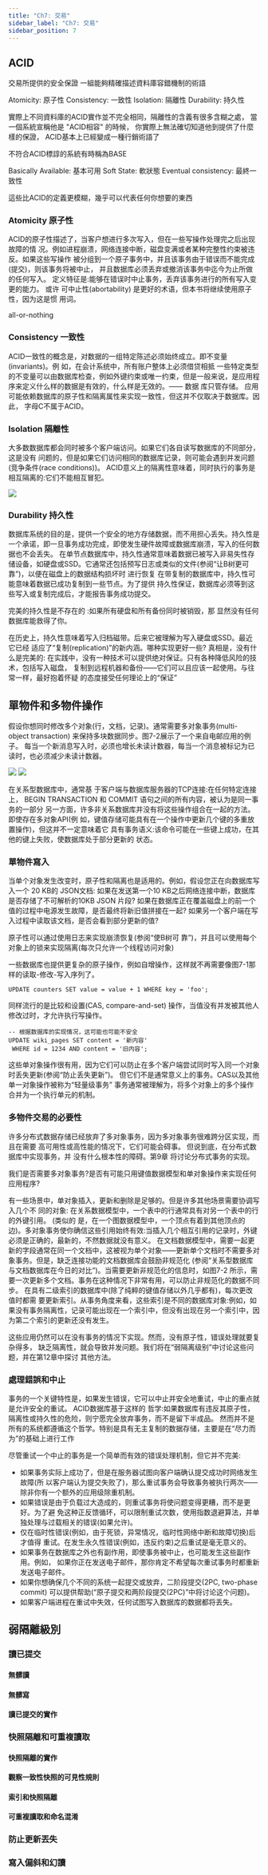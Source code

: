 ```yaml
---
title: "Ch7: 交易"
sidebar_label: "Ch7: 交易"
sidebar_position: 7
---
```


## ACID

交易所提供的安全保證
一組能夠精確描述資料庫容錯機制的術語

Atomicity: 原子性
Consistency: 一致性
Isolation: 隔離性
Durability: 持久性

實際上不同資料庫的ACID實作並不完全相同，隔離性的含義有很多含糊之處，
當一個系統宣稱他是 "ACID相容" 的時候，
你實際上無法確切知道他到提供了什麼樣的保證，
ACID基本上已經變成一種行銷術語了

不符合ACID標諄的系統有時稱為BASE

Basically Available: 基本可用
Soft State: 軟狀態
Eventual consistency: 最終一致性

這些比ACID的定義更模糊，幾乎可以代表任何你想要的東西

### Atomicity 原子性

ACID的原子性描述了，当客户想进行多次写入，但在一些写操作处理完之后出现故障的情 况。例如进程崩溃，网络连接中断，磁盘变满或者某种完整性约束被违反。如果这些写操作 被分组到一个原子事务中，并且该事务由于错误而不能完成(提交)，则该事务将被中止， 并且数据库必须丢弃或撤消该事务中迄今为止所做的任何写入。
定义特征是:能够在错误时中止事务，丢弃该事务进行的所有写入变更的能力。 或许 可中止性(abortability) 是更好的术语，但本书将继续使用原子性，因为这是惯 用词。

all-or-nothing

### Consistency 一致性

ACID一致性的概念是，对数据的一组特定陈述必须始终成立。即不变量(invariants)。例 如，在会计系统中，所有账户整体上必须借贷相抵
一些特定类型的不变量可以由数据库检查，例如外键约束或唯一约束，但是一般来说，是应用程序来定义什么样的数据是有效的，什么样是无效的。—— 数据 库只管存储。
应用可能依赖数据库的原子性和隔离属性来实现一致性，但这并不仅取决于数据库。因此， 字母C不属于ACID。

### Isolation 隔離性

大多数数据库都会同时被多个客户端访问。如果它们各自读写数据库的不同部分，这是没有 问题的，但是如果它们访问相同的数据库记录，则可能会遇到并发问题(竞争条件(race conditions))。
ACID意义上的隔离性意味着，同时执行的事务是相互隔离的:它们不能相互冒犯。

![](./ch7/fig7_1.png)

### Durability 持久性

数据库系统的目的是，提供一个安全的地方存储数据，而不用担心丢失。持久性是一个承诺，即一旦事务成功完成，即使发生硬件故障或数据库崩溃，写入的任何数据也不会丢失。
在单节点数据库中，持久性通常意味着数据已被写入非易失性存储设备，如硬盘或SSD。它通常还包括预写日志或类似的文件(参阅“让B树更可靠”)，以便在磁盘上的数据结构损坏时 进行恢复
在带复制的数据库中，持久性可能意味着数据已成功复制到一些节点。为了提供 持久性保证，数据库必须等到这些写入或复制完成后，才能报告事务成功提交。

完美的持久性是不存在的 :如果所有硬盘和所有备份同时被销毁，那 显然没有任何数据库能救得了你。

在历史上，持久性意味着写入归档磁带。后来它被理解为写入硬盘或SSD。最近它已经
适应了“复制(replication)”的新内涵。哪种实现更好一些? 真相是，没有什么是完美的:
在实践中，没有一种技术可以提供绝对保证。只有各种降低风险的技术，包括写入磁盘，
复制到远程机器和备份——它们可以且应该一起使用。与往常一样，最好抱着怀疑 的态度接受任何理论上的“保证”

## 單物件和多物件操作

假设你想同时修改多个对象(行，文档，记录)。通常需要多对象事务(multi- object transaction) 来保持多块数据同步。图7-2展示了一个来自电邮应用的例子。
每当一个新消息写入时，必须也增长未读计数器，每当一个消息被标记为已读时，也必须减少未读计数器。

![](./ch7/fig7_2.png)
![](./ch7/fig7_3.png)

在关系型数据库中，通常基 于客户端与数据库服务器的TCP连接:在任何特定连接上， BEGIN TRANSACTION 和 COMMIT 语句之间的所有内容，被认为是同一事务的一部分
另一方面，许多非关系数据库并没有将这些操作组合在一起的方法。即使存在多对象API(例 如，键值存储可能具有在一个操作中更新几个键的多重放置操作)，但这并不一定意味着它 具有事务语义:该命令可能在一些键上成功，在其他的键上失败，使数据库处于部分更新的 状态。

### 單物件寫入

当单个对象发生改变时，原子性和隔离也是适用的。例如，假设您正在向数据库写入一个 20
KB的 JSON文档:
如果在发送第一个10 KB之后网络连接中断，数据库是否存储了不可解析的10KB JSON 片段?
如果在数据库正在覆盖磁盘上的前一个值的过程中电源发生故障，是否最终将新旧值拼接在一起?
如果另一个客户端在写入过程中读取该文档，是否会看到部分更新的值?

原子性可以通过使用日志来实现崩溃恢复(参阅“使B树可 靠”)，并且可以使用每个对象上的锁来实现隔离(每次只允许一个线程访问对象)

一些数据库也提供更复杂的原子操作，例如自增操作，这样就不再需要像图7-1那样的读取-修改-写入序列了。


```
UPDATE counters SET value = value + 1 WHERE key = 'foo';
```

同样流行的是比较和设置(CAS, compare-and-set) 操作，当值没有并发被其他人修改过时，才允许执行写操作。

```
-- 根据数据库的实现情况，这可能也可能不安全
UPDATE wiki_pages SET content = '新内容'
 WHERE id = 1234 AND content = '旧内容';
```

这些单对象操作很有用，因为它们可以防止在多个客户端尝试同时写入同一个对象时丢失更新(参阅“防止丢失更新”)。
但它们不是通常意义上的事务。CAS以及其他单一对象操作被称为“轻量级事务”
事务通常被理解为，将多个对象上的多个操作合并为一个执行单元的机制。

### 多物件交易的必要性

许多分布式数据存储已经放弃了多对象事务，因为多对象事务很难跨分区实现，而且在需要 高可用性或高性能的情况下，它们可能会碍事。
但说到底，在分布式数据库中实现事务，并 没有什么根本性的障碍。第9章 将讨论分布式事务的实现。

我们是否需要多对象事务?是否有可能只用键值数据模型和单对象操作来实现任何应用程序?

有一些场景中，单对象插入，更新和删除是足够的。但是许多其他场景需要协调写入几个不
同的对象:
在关系数据模型中，一个表中的行通常具有对另一个表中的行的外键引用。 (类似的 是，在一个图数据模型中，一个顶点有着到其他顶点的边)。多对象事务使你确信这些引用始终有效:当插入几个相互引用的记录时，外键必须是正确的，最新的，不然数据就没有意义。
在文档数据模型中，需要一起更新的字段通常在同一个文档中，这被视为单个对象——更新单个文档时不需要多对象事务。但是，缺乏连接功能的文档数据库会鼓励非规范化 (参阅“关系型数据库与文档数据库在今日的对比”)。当需要更新非规范化的信息时，如图7-2 所示，需要一次更新多个文档。事务在这种情况下非常有用，可以防止非规范化的数据不同步。
在具有二级索引的数据库中(除了纯粹的键值存储以外几乎都有)，每次更改值时都需 要更新索引。从事务角度来看，这些索引是不同的数据库对象:例如，如果没有事务隔离性，记录可能出现在一个索引中，但没有出现在另一个索引中，因为第二个索引的更新还没有发生。

这些应用仍然可以在没有事务的情况下实现。然而，没有原子性，错误处理就要复杂得多，
缺乏隔离性，就会导致并发问题。我们将在“弱隔离级别”中讨论这些问题，并在第12章中探讨 其他方法。

### 處理錯誤和中止

事务的一个关键特性是，如果发生错误，它可以中止并安全地重试，中止的重点就是允许安全的重试。
ACID数据库基于这样的 哲学:如果数据库有违反其原子性，隔离性或持久性的危险，则宁愿完全放弃事务，而不是留下半成品。
然而并不是所有的系统都遵循这个哲学。特别是具有无主复制的数据存储，主要是在“尽力而 为”的基础上进行工作

尽管重试一个中止的事务是一个简单而有效的错误处理机制，但它并不完美:
* 如果事务实际上成功了，但是在服务器试图向客户端确认提交成功时网络发生故障(所 以客户端认为提交失败了)，那么重试事务会导致事务被执行两次——除非你有一个额外的应用级除重机制。
* 如果错误是由于负载过大造成的，则重试事务将使问题变得更糟，而不是更好。为了避 免这种正反馈循环，可以限制重试次数，使用指数退避算法，并单独处理与过载相关的错误(如果允许)。
* 仅在临时性错误(例如，由于死锁，异常情况，临时性网络中断和故障切换)后才值得 重试。在发生永久性错误(例如，违反约束)之后重试是毫无意义的。
* 如果事务在数据库之外也有副作用，即使事务被中止，也可能发生这些副作用。例如， 如果你正在发送电子邮件，那你肯定不希望每次重试事务时都重新发送电子邮件。
* 如果你想确保几个不同的系统一起提交或放弃，二阶段提交(2PC, two-phase commit) 可以提供帮助(“原子提交和两阶段提交(2PC)”中将讨论这个问题)。 
* 如果客户端进程在重试中失效，任何试图写入数据库的数据都将丢失。

## 弱隔離級別

### 讀已提交

#### 無髒讀

#### 無髒寫

#### 讀已提交的實作

### 快照隔離和可重複讀取

#### 快照隔離的實作

#### 觀察一致性快照的可見性規則

#### 索引和快照隔離

#### 可重複讀取和命名混淆

### 防止更新丟失

### 寫入偏斜和幻讀

